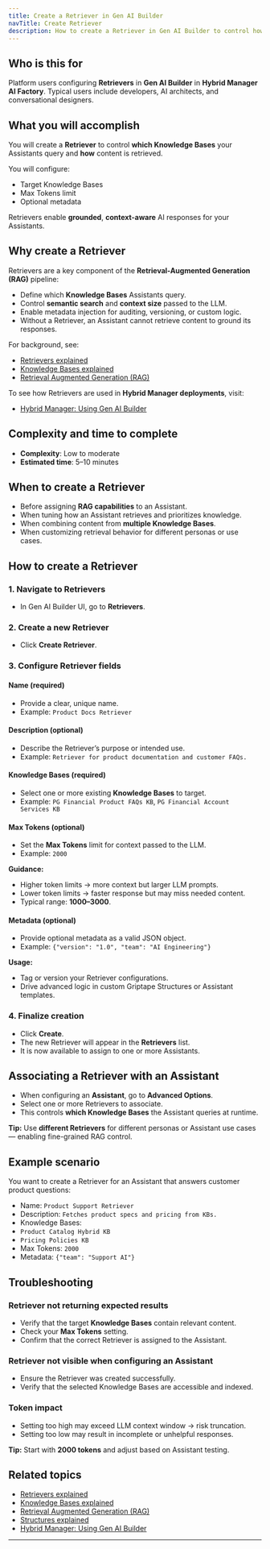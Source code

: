 ```yaml
---
title: Create a Retriever in Gen AI Builder
navTitle: Create Retriever
description: How to create a Retriever in Gen AI Builder to control how your Assistants retrieve information from Knowledge Bases.
---
```


## Who is this for

Platform users configuring **Retrievers** in **Gen AI Builder** in **Hybrid Manager AI Factory**.
Typical users include developers, AI architects, and conversational designers.

## What you will accomplish

You will create a **Retriever** to control **which Knowledge Bases** your Assistants query and **how** content is retrieved.

You will configure:

- Target Knowledge Bases
- Max Tokens limit
- Optional metadata

Retrievers enable **grounded**, **context-aware** AI responses for your Assistants.

## Why create a Retriever

Retrievers are a key component of the **Retrieval-Augmented Generation (RAG)** pipeline:

- Define which **Knowledge Bases** Assistants query.
- Control **semantic search** and **context size** passed to the LLM.
- Enable metadata injection for auditing, versioning, or custom logic.
- Without a Retriever, an Assistant cannot retrieve content to ground its responses.

For background, see:

- [Retrievers explained](/edb-postgres-ai/ai-factory/learn/explained/retrievers-explained)
- [Knowledge Bases explained](/edb-postgres-ai/ai-factory/learn/explained/knowledge-bases)
- [Retrieval Augmented Generation (RAG)](/edb-postgres-ai/ai-factory/learn/explained/rag)

To see how Retrievers are used in **Hybrid Manager deployments**, visit:

- [Hybrid Manager: Using Gen AI Builder](../../../../../hybrid-manager/ai-factory/gen-ai/builder)

## Complexity and time to complete

- **Complexity**: Low to moderate
- **Estimated time**: 5–10 minutes

## When to create a Retriever

- Before assigning **RAG capabilities** to an Assistant.
- When tuning how an Assistant retrieves and prioritizes knowledge.
- When combining content from **multiple Knowledge Bases**.
- When customizing retrieval behavior for different personas or use cases.

## How to create a Retriever

### 1. Navigate to Retrievers

- In Gen AI Builder UI, go to **Retrievers**.

### 2. Create a new Retriever

- Click **Create Retriever**.

### 3. Configure Retriever fields

#### Name (required)

- Provide a clear, unique name.
- Example: `Product Docs Retriever`

#### Description (optional)

- Describe the Retriever’s purpose or intended use.
- Example: `Retriever for product documentation and customer FAQs.`

#### Knowledge Bases (required)

- Select one or more existing **Knowledge Bases** to target.
- Example: `PG Financial Product FAQs KB`, `PG Financial Account Services KB`

#### Max Tokens (optional)

- Set the **Max Tokens** limit for context passed to the LLM.
- Example: `2000`

**Guidance:**

- Higher token limits → more context but larger LLM prompts.
- Lower token limits → faster response but may miss needed content.
- Typical range: **1000–3000**.

#### Metadata (optional)

- Provide optional metadata as a valid JSON object.
- Example: `{"version": "1.0", "team": "AI Engineering"}`

**Usage:**

- Tag or version your Retriever configurations.
- Drive advanced logic in custom Griptape Structures or Assistant templates.

### 4. Finalize creation

- Click **Create**.
- The new Retriever will appear in the **Retrievers** list.
- It is now available to assign to one or more Assistants.

## Associating a Retriever with an Assistant

- When configuring an **Assistant**, go to **Advanced Options**.
- Select one or more Retrievers to associate.
- This controls **which Knowledge Bases** the Assistant queries at runtime.

**Tip:** Use **different Retrievers** for different personas or Assistant use cases — enabling fine-grained RAG control.

## Example scenario

You want to create a Retriever for an Assistant that answers customer product questions:

- Name: `Product Support Retriever`
- Description: `Fetches product specs and pricing from KBs.`
- Knowledge Bases:
- `Product Catalog Hybrid KB`
- `Pricing Policies KB`
- Max Tokens: `2000`
- Metadata: `{"team": "Support AI"}`

## Troubleshooting

### Retriever not returning expected results

- Verify that the target **Knowledge Bases** contain relevant content.
- Check your **Max Tokens** setting.
- Confirm that the correct Retriever is assigned to the Assistant.

### Retriever not visible when configuring an Assistant

- Ensure the Retriever was created successfully.
- Verify that the selected Knowledge Bases are accessible and indexed.

### Token impact

- Setting too high may exceed LLM context window → risk truncation.
- Setting too low may result in incomplete or unhelpful responses.

**Tip:** Start with **2000 tokens** and adjust based on Assistant testing.

## Related topics

- [Retrievers explained](/edb-postgres-ai/ai-factory/learn/explained/retrievers-explained)
- [Knowledge Bases explained](/edb-postgres-ai/ai-factory/learn/explained/knowledge-bases)
- [Retrieval Augmented Generation (RAG)](/edb-postgres-ai/ai-factory/learn/explained/rag)
- [Structures explained](/edb-postgres-ai/ai-factory/learn/explained/structures)
- [Hybrid Manager: Using Gen AI Builder](../../../../../hybrid-manager/ai-factory/gen-ai/builder)

---

